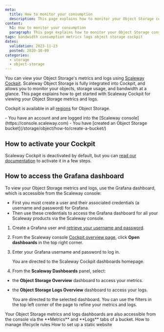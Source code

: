 ```yaml
---
meta:
  title: How to monitor your consumption
  description: This page explains how to monitor your Object Storage consumption with Cockpit.
content:
  h1: How to monitor your consumption
  paragraph: This page explains how to monitor your Object Storage consumption with Cockpit.
tags: bandwidth consumption metrics logs object storage cockpit
dates:
  validation: 2023-11-23
  posted: 2020-10-09
categories:
  - storage
  - object-storage
---
```


You can view your Object Storage's metrics and logs using [Scaleway Cockpit](/observability/cockpit/quickstart/). Scaleway Object Storage is fully integrated into Cockpit, and allows you to monitor your objects, storage usage, and bandwidth at a glance. This page explains how to get started with Scaleway Cockpit for viewing your Object Storage metrics and logs.

Cockpit is available in all [regions](/storage/object/concepts/#region-and-availability-zone) for Object Storage.

<Macro id="requirements" />

<Message type="requirement">
  - You have an account and are logged into the [Scaleway console](https://console.scaleway.com)
  - You have [created an Object Storage bucket](/storage/object/how-to/create-a-bucket/)
</Message>

## How to activate your Cockpit

Scaleway Cockpit is deactivated by default, but you can [read our documentation](/observability/cockpit/how-to/activate-cockpit/) to activate it in a few steps.

## How to access the Grafana dashboard

To view your Object Storage metrics and logs, use the Grafana dashboard, which is accessible from the Scaleway console:
  - First you must create a user and their associated credentials (a username and password) for Grafana.
  - Then use these credentials to access the Grafana dashboard for all your Scaleway products via the Scaleway console.

1. Create a Grafana user and [retrieve your username and password](/observability/cockpit/how-to/retrieve-grafana-credentials/).

2. From the Scaleway console [Cockpit overview page](https://console.scaleway.com/cockpit/overview), click **Open dashboards** in the top right corner.

3. Enter your Grafana username and password to log in.

    You are directed to the Scaleway Cockpit dashboards homepage.

4. From the **Scaleway Dashboards** panel, select:
  - the **Object Storage Overview** dashboard to access your metrics.
  - the **Object Storage Logs Overview** dashboard to access your logs.

    You are directed to the selected dashboard. You can use the filters in the top left corner of the page to refine your metrics and logs.

<Message type="note">
  Your Object Storage metrics and logs dashboards are also accessible from the console via the **Metrics** and **Logs** tabs of a bucket.
</Message>

<Navigation title="See also">
  <PreviousButton to="/storage/object/how-to/manage-lifecycle-rules/">How to manage lifecycle rules</PreviousButton>
  <NextButton to="/storage/object/how-to/use-bucket-website/">How to set up a static website</NextButton>
</Navigation>
